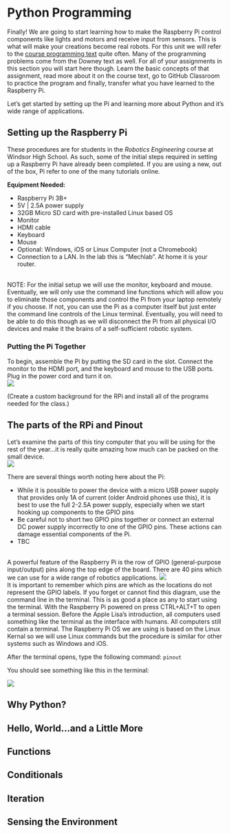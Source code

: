 # Python Programming

Finally!  We are going to start learning how to make the Raspberry Pi control components like lights and motors and receive input from sensors.  This is what will make your creations become real robots.  For this unit we will refer to the <a href="https://greenteapress.com/wp/think-python-2e/" target="_blank">course programming text</a> quite often.  Many of the programming problems come from the Downey text as well.  For all of your assignments in this section you will start here though.  Learn the basic concepts of that assignment, read more about it on the course text, go to GitHub Classroom to practice the program and finally, transfer what you have learned to the Raspberry Pi.

Let's get started by setting up the Pi and learning more about Python and it's wide range of applications.

## Setting up the Raspberry Pi

These procedures are for students in the <i>Robotics Engineering</i> course at Windsor High School.  As such, some of the initial steps required in setting up a Raspberry Pi have already been completed.  If you are using a new, out of the box, Pi refer to one of the many tutorials online.

<b>Equipment Needed:</b>
<ul>
  <li>Raspberry Pi 3B+</li>
  <li>5V | 2.5A power supply</li>
  <li>32GB Micro SD card with pre-installed Linux based OS</li>
  <li>Monitor</li>
  <li>HDMI cable</li>
  <li>Keyboard</li>
  <li>Mouse</li>
  <li>Optional: Windows, iOS or Linux Computer (not a Chromebook)</li>
  <li>Connection to a LAN.  In the lab this is "Mechlab".  At home it is your router.</li>
</ul><br>
NOTE: For the initial setup we will use the monitor, keyboard and mouse.  Eventually, we will only use the command line functions which will allow you to eliminate those components and control the Pi from your laptop remotely if you choose.  If not, you can use the Pi as a computer itself but just enter the command line controls of the Linux terminal.  Eventually, you will need to be able to do this though as we will disconnect the Pi from all physical I/O devices and make it the brains of a self-sufficient robotic system.<br>

### Putting the Pi Together

To begin, assemble the Pi by putting the SD card in the slot.  Connect the monitor to the HDMI port, and the keyboard and mouse to the USB ports.  Plug in the power cord and turn it on.<br>
<img src="https://3.bp.blogspot.com/-7aGWj6uh2I8/XFFgToODzUI/AAAAAAAACy4/l_Myo4644BIpb8N7r_c2Fr0TTt6I2XZTQCLcBGAs/s1600/raspberry-pi%2B-%2BHardware%2Binstallation.png"><br>

(Create a custom background for the RPi and install all of the programs needed for the class.)

## The parts of the RPi and Pinout

Let's examine the parts of this tiny computer that you will be using for the rest of the year...it is really quite amazing how much can be packed on the small device.
<br>
<img src="https://raw.githubusercontent.com/stcline/Hosted_Images/master/Robotics_Engineering/RPi3_basic.png"><br>

There are several things worth noting here about the Pi:
<ul>
  <li>While it is possible to power the device with a micro USB power supply that provides only 1A of current (older Android phones use this), it is best to use the full 2-2.5A power supply, especially when we start hooking up components to the GPIO pins</li>
  <li>Be careful not to short two GPIO pins together or connect an external DC power supply incorrectly to one of the GPIO pins.  These actions can damage essential components of the Pi.</li>
  <li>TBC</li>
</ul>
<br>
A powerful feature of the Raspberry Pi is the row of GPIO (general-purpose input/output) pins along the top edge of the board.  There are 40 pins which we can use for a wide range of robotics applications.
<img src="https://github.com/stcline/Hosted_Images/blob/master/Robotics_Engineering/GPIO-Pinout-Diagram-2.png?raw=true">
<br>
It is important to remember which pins are which as the locations do not represent the GPIO labels.  If you forget or cannot find this diagram, use the command line in the terminal.  This is as good a place as any to start using the terminal.  With the Raspberry Pi powered on press CTRL+ALT+T to open a terminal session.  Before the Apple Lisa's introduction, all computers used something like the terminal as the interface with humans.  All computers still contain a terminal.  The Raspberry Pi OS we are using is based on the Linux Kernal so we will use Linux commands but the procedure is similar for other systems such as Windows and iOS.


After the terminal opens, type the following command: ```pinout```

You should see something like this in the terminal:

<img src="https://github.com/stcline/Hosted_Images/blob/master/Robotics_Engineering/gpiozero-pinout.png?raw=true">

## Why Python?

## Hello, World...and a Little More

## Functions

## Conditionals

## Iteration

## Sensing the Environment
